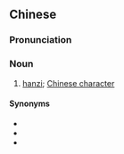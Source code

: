 ==Chinese==
{{zh-forms}}

===Pronunciation===
{{zh-pron
|c=tong4 zi6
|cat=n
}}

===Noun===
{{zh-noun}}

# {{lb|zh|Cantonese}} [[hanzi]]; [[Chinese character]]

====Synonyms====
* {{zh-l|國字}}
* {{zh-l|漢字}}
* {{zh-l|中國字}}